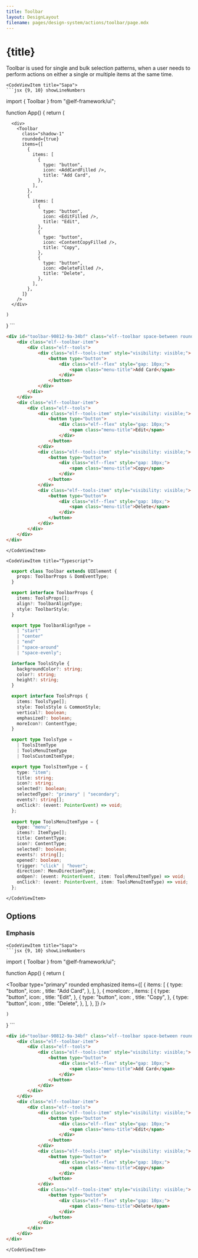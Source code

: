 ```yaml
---
title: Toolbar
layout: DesignLayout
filename: pages/design-system/actions/toolbar/page.mdx
---
```



# {title}

Toolbar is used for single and bulk selection patterns, when a user needs to perform actions on either a single or multiple items at the same time.

<MainView />


<CodeView>

    <CodeViewItem title="Sapa">
    ```jsx {9, 10} showLineNumbers
import { Toolbar } from "@elf-framework/ui";

function App() { 
    return (

      <div>
        <Toolbar
          class="shadow-1"
          rounded={true}
          items={[
            {
              items: [
                {
                  type: "button",
                  icon: <AddCardFilled />,
                  title: "Add Card",
                },
              ],
            },
            {
              items: [
                {
                  type: "button",
                  icon: <EditFilled />,
                  title: "Edit",
                },
                {
                  type: "button",
                  icon: <ContentCopyFilled />,
                  title: "Copy",
                },
                {
                  type: "button",
                  icon: <DeleteFilled />,
                  title: "Delete",
                },
              ],
            },
          ]}
        />
      </div>

    )
}
    ```
    </CodeViewItem>
    <CodeViewItem title="Html">
```html {2-12} showLineNumbers
<div id="toolbar-90812-9a-34bf" class="elf--toolbar space-between rounded default shadow-1">
    <div class="elf--toolbar-item">
        <div class="elf--tools">
            <div class="elf--tools-item" style="visibility: visible;">
                <button type="button">
                    <div class="elf--flex" style="gap: 10px;">
                        <span class="menu-title">Add Card</span>
                    </div>
                </button>
            </div>
        </div>
    </div>
    <div class="elf--toolbar-item">
        <div class="elf--tools">
            <div class="elf--tools-item" style="visibility: visible;">
                <button type="button">
                    <div class="elf--flex" style="gap: 10px;">
                        <span class="menu-title">Edit</span>
                    </div>
                </button>
            </div>
            <div class="elf--tools-item" style="visibility: visible;">
                <button type="button">
                    <div class="elf--flex" style="gap: 10px;">
                        <span class="menu-title">Copy</span>
                    </div>
                </button>
            </div>
            <div class="elf--tools-item" style="visibility: visible;">
                <button type="button">
                    <div class="elf--flex" style="gap: 10px;">
                        <span class="menu-title">Delete</span>
                    </div>
                </button>
            </div>
        </div>
    </div>
</div>
```
    </CodeViewItem>

    <CodeViewItem title="Typescript">
```typescript {6, 24-30} showLineNumbers
  export class Toolbar extends UIElement {
    props: ToolbarProps & DomEventType;
  }

  export interface ToolbarProps {
    items: ToolsProps[];
    align?: ToolbarAlignType;
    style: ToolbarStyle;
  }

  export type ToolbarAlignType =
    | "start"
    | "center"
    | "end"
    | "space-around"
    | "space-evenly";

  interface ToolsStyle {
    backgroundColor?: string;
    color?: string;
    height?: string;
  }    

  export interface ToolsProps {
    items: ToolsType[];
    style: ToolsStyle & CommonStyle;
    vertical?: boolean;
    emphasized?: boolean;
    moreIcon?: ContentType;
  }

  export type ToolsType =
    | ToolsItemType
    | ToolsMenuItemType
    | ToolsCustomItemType;

  export type ToolsItemType = {
    type: "item";
    title: string;
    icon?: string;
    selected?: boolean;
    selectedType?: "primary" | "secondary";
    events?: string[];
    onClick?: (event: PointerEvent) => void;
  };
  
  export type ToolsMenuItemType = {
    type: "menu";
    items?: ItemType[];
    title: ContentType;
    icon?: ContentType;
    selected?: boolean;
    events?: string[];
    opened?: boolean;
    trigger: "click" | "hover";
    direction?: MenuDirectionType;
    onOpen?: (event: PointerEvent, item: ToolsMenuItemType) => void;
    onClick?: (event: PointerEvent, item: ToolsMenuItemType) => void;
  };

```

    </CodeViewItem>

</CodeView>


## Options 


### Emphasis

<OptionsView />

<CodeView>

    <CodeViewItem title="Sapa">
    ```jsx {9, 10} showLineNumbers
import { Toolbar } from "@elf-framework/ui";

function App() { 
    return (
        <div>
            <Toolbar
                type="primary"
                rounded
                emphasized
                items={[
                {
                    items: [
                    {
                        type: "button",
                        icon: <AddCardFilled />,
                        title: "Add Card",
                    },
                    ],
                },
                {
                    moreIcon: <MoreHorizOutlined />,
                    items: [
                    {
                        type: "button",
                        icon: <EditFilled />,
                        title: "Edit",
                    },
                    {
                        type: "button",
                        icon: <ContentCopyFilled />,
                        title: "Copy",
                    },
                    {
                        type: "button",
                        icon: <DeleteFilled />,
                        title: "Delete",
                    },
                    ],
                },
                ]}
            />
        </div>

    )
}
    ```
    </CodeViewItem>
    <CodeViewItem title="Html">
```html {2-12} showLineNumbers
<div id="toolbar-90812-9a-34bf" class="elf--toolbar space-between rounded default shadow-1">
    <div class="elf--toolbar-item">
        <div class="elf--tools">
            <div class="elf--tools-item" style="visibility: visible;">
                <button type="button">
                    <div class="elf--flex" style="gap: 10px;">
                        <span class="menu-title">Add Card</span>
                    </div>
                </button>
            </div>
        </div>
    </div>
    <div class="elf--toolbar-item">
        <div class="elf--tools">
            <div class="elf--tools-item" style="visibility: visible;">
                <button type="button">
                    <div class="elf--flex" style="gap: 10px;">
                        <span class="menu-title">Edit</span>
                    </div>
                </button>
            </div>
            <div class="elf--tools-item" style="visibility: visible;">
                <button type="button">
                    <div class="elf--flex" style="gap: 10px;">
                        <span class="menu-title">Copy</span>
                    </div>
                </button>
            </div>
            <div class="elf--tools-item" style="visibility: visible;">
                <button type="button">
                    <div class="elf--flex" style="gap: 10px;">
                        <span class="menu-title">Delete</span>
                    </div>
                </button>
            </div>
        </div>
    </div>
</div>
```

    </CodeViewItem>

</CodeView>






